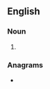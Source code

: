 ==English==

===Noun===
{{head|en|noun form}}

# {{plural of|honorer|lang=en}}

===Anagrams===
* {{anagrams|en|a=ehnoorrs|horneros|rehonors}}